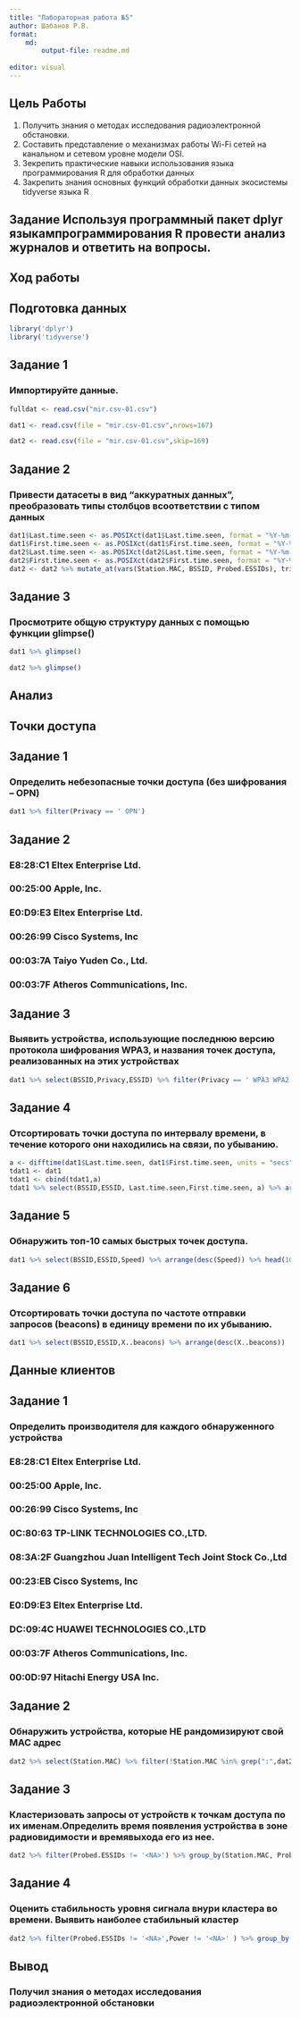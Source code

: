```yaml
---
title: "Лабораторная работа №5"
author: Шабанов Р.В.
format:
    md:
        output-file: readme.md
    
editor: visual
---
```


## Цель Работы

1.  Получить знания о методах исследования радиоэлектронной обстановки.
2.  Составить представление о механизмах работы Wi-Fi сетей на канальном и сетевом уровне модели OSI.
3.  Зекрепить практические навыки использования языка программирования R для обработки данных
4.  Закрепить знания основных функций обработки данных экосистемы tidyverse языка R

## Задание Используя программный пакет dplyr языкампрограммирования R провести анализ журналов и ответить на вопросы.

## Ход работы

## Подготовка данных

```r
library('dplyr')
library('tidyverse')
```

## Задание 1

### Импортируйте данные.
```r
fulldat <- read.csv("mir.csv-01.csv")

```

```r
dat1 <- read.csv(file = "mir.csv-01.csv",nrows=167)
```

```r
dat2 <- read.csv(file = "mir.csv-01.csv",skip=169)

```

## Задание 2

### Привести датасеты в вид "аккуратных данных", преобразовать типы столбцов всоответствии с типом данных

```r
dat1$Last.time.seen <- as.POSIXct(dat1$Last.time.seen, format = "%Y-%m-%d %H:%M:%S")
dat1$First.time.seen <- as.POSIXct(dat1$First.time.seen, format = "%Y-%m-%d %H:%M:%S")
dat2$Last.time.seen <- as.POSIXct(dat2$Last.time.seen, format = "%Y-%m-%d %H:%M:%S")
dat2$First.time.seen <- as.POSIXct(dat2$First.time.seen, format = "%Y-%m-%d %H:%M:%S")
dat2 <- dat2 %>% mutate_at(vars(Station.MAC, BSSID, Probed.ESSIDs), trimws) %>% mutate_at(vars(Station.MAC, BSSID, Probed.ESSIDs), na_if, "")

```

## Задание 3

### Просмотрите общую структуру данных с помощью функции glimpse()

```r
dat1 %>% glimpse()

```

```r
dat2 %>% glimpse()

```

## Анализ

## Точки доступа

## Задание 1

### Определить небезопасные точки доступа (без шифрования -- OPN)

```r
dat1 %>% filter(Privacy == ' OPN')

```

## Задание 2

### E8:28:C1 Eltex Enterprise Ltd.

### 00:25:00 Apple, Inc.

### E0:D9:E3 Eltex Enterprise Ltd.

### 00:26:99 Cisco Systems, Inc

### 00:03:7A Taiyo Yuden Co., Ltd.

### 00:03:7F Atheros Communications, Inc.

## Задание 3

### Выявить устройства, использующие последнюю версию протокола шифрования WPA3, и названия точек доступа, реализованных на этих устройствах

```r
dat1 %>% select(BSSID,Privacy,ESSID) %>% filter(Privacy == ' WPA3 WPA2')

```

## Задание 4

### Отсортировать точки доступа по интервалу времени, в течение которого они находились на связи, по убыванию.

```r
a <- difftime(dat1$Last.time.seen, dat1$First.time.seen, units = "secs")
tdat1 <- dat1
tdat1 <- cbind(tdat1,a)
tdat1 %>% select(BSSID,ESSID, Last.time.seen,First.time.seen, a) %>% arrange(desc(a))
```

## Задание 5

### Обнаружить топ-10 самых быстрых точек доступа.

```r
dat1 %>% select(BSSID,ESSID,Speed) %>% arrange(desc(Speed)) %>% head(10)
```

## Задание 6

### Отсортировать точки доступа по частоте отправки запросов (beacons) в единицу времени по их убыванию.

```r
dat1 %>% select(BSSID,ESSID,X..beacons) %>% arrange(desc(X..beacons)) 
```

## Данные клиентов

## Задание 1

### Определить производителя для каждого обнаруженного устройства

### E8:28:C1 Eltex Enterprise Ltd.

### 00:25:00 Apple, Inc.

### 00:26:99 Cisco Systems, Inc

### 0C:80:63 TP-LINK TECHNOLOGIES CO.,LTD.

### 08:3A:2F Guangzhou Juan Intelligent Tech Joint Stock Co.,Ltd

### 00:23:EB Cisco Systems, Inc

### E0:D9:E3 Eltex Enterprise Ltd.

### DC:09:4C HUAWEI TECHNOLOGIES CO.,LTD

### 00:03:7F Atheros Communications, Inc.

### 00:0D:97 Hitachi Energy USA Inc.

## Задание 2

### Обнаружить устройства, которые НЕ рандомизируют свой MAC адрес

```r
dat2 %>% select(Station.MAC) %>% filter(!Station.MAC %in% grep(":",dat2$Station.MAC, value = TRUE)) %>% unique()
```

## Задание 3

### Кластеризовать запросы от устройств к точкам доступа по их именам.Определить время появления устройства в зоне радиовидимости и времявыхода его из нее.

```r
dat2 %>% filter(Probed.ESSIDs != '<NA>') %>% group_by(Station.MAC, Probed.ESSIDs) %>%  summarise("first-time" = min(First.time.seen), "last-time" = max(Last.time.seen), Power)
```

## Задание 4

### Оценить стабильность уровня сигнала внури кластера во времени. Выявить наиболее стабильный кластер

```r
dat2 %>% filter(Probed.ESSIDs != '<NA>',Power != '<NA>' ) %>% group_by(Station.MAC) %>%  summarise("first-time" = min(First.time.seen), "last-time" = max(Last.time.seen), Power) %>% arrange(desc(Power)) %>% head(1)

```

## Вывод

### Получил знания о методах исследования радиоэлектронной обстановки
